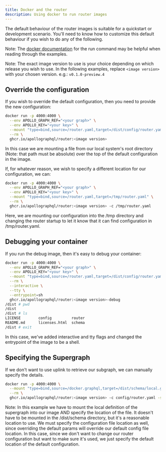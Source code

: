 ```yaml
---
title: Docker and the router
description: Using docker to run router images
---
```



The default behaviour of the router images is suitable for a quickstart or development scenario. You'll need to know how to customize this default behaviour if you wish to do any of the following.

Note: The [docker documentation](https://docs.docker.com/engine/reference/run/) for the run command may be helpful when reading through the examples.

Note: The exact image version to use is your choice depending on which release you wish to use. In the following examples, replace `<image version>` with your chosen version. e.g.: `v0.1.0-preview.4`

## Override the configuration

If you wish to override the default configuration, then you need to provide the new configuration:

```bash
docker run -p 4000:4000 \
  --env APOLLO_GRAPH_REF="<your graph>" \
  --env APOLLO_KEY="<your key>" \
  --mount "type=bind,source=/router.yaml,target=/dist/config/router.yaml" \
  --rm \
  ghcr.io/apollographql/router:<image version>
```

In this case we are mounting a file from our local system's root directory (Note: that path must be absolute) over the top of the default configuration in the image. 

If, for whatever reason, we wish to specify a different location for our configuration, we can:

```bash
docker run -p 4000:4000 \
  --env APOLLO_GRAPH_REF="<your graph>" \
  --env APOLLO_KEY="<your key>" \
  --mount "type=bind,source=/router.yaml,target=/tmp/router.yaml" \
  --rm \
  ghcr.io/apollographql/router:<image version> -c /tmp/router.yaml
```

Here, we are mounting our configuration into the /tmp directory and changing the router startup to let it know that it can find configuration in /tmp/router.yaml.

## Debugging your container

If you run the debug image, then it's easy to debug your container:

```bash
docker run -p 4000:4000 \
  --env APOLLO_GRAPH_REF="<your graph>" \
  --env APOLLO_KEY="<your key>" \
  --mount "type=bind,source=/router.yaml,target=/dist/config/router.yaml" \
  --rm \
  --interactive \
  --tty \
  --entrypoint=sh
  ghcr.io/apollographql/router:<image version>-debug
/dist # pwd
/dist
/dist # ls
LICENSE        config         router
README.md      licenses.html  schema
/dist # exit
```

In this case, we've added interactive and tty flags and changed the entrypoint of the image to be a shell.

## Specifying the Supergraph

If we don't want to use uplink to retrieve our subgraph, we can manually specify the details.

```bash
docker run -p 4000:4000 \
  --mount "type=bind,source=/docker.graphql,target=/dist/schema/local.graphql" \
  --rm \
  ghcr.io/apollographql/router:<image version> -c config/router.yaml -s schema/local.graphql
```

Note: In this example we have to mount the local definition of the supergraph into our image AND specify the location of the file. It doesn't have to be mounted in the /dist/schema directory, but it's a reasonable location to use. We must specify the configuration file location as well, since overriding the default params will override our default config file location. In this case, since we don't want to change our router configuration but want to make sure it's used, we just specify the default location of the default configuration.

